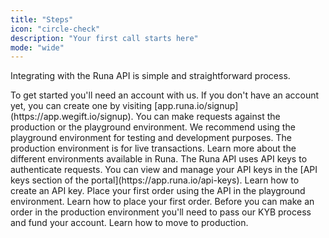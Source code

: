 ```yaml
---
title: "Steps"
icon: "circle-check"
description: "Your first call starts here"
mode: "wide"
---
```


Integrating with the Runa API is simple and straightforward process.

<Info>
  To get started you'll need an account with us. If you don't have an account
  yet, you can create one by visiting
  [app.runa.io/signup](https://app.wegift.io/signup).
</Info>

<Steps>
  <Step title="Choose an environment">
    You can make requests against the production or the playground environment.
    We recommend using the playground environment for testing and development
    purposes. The production environment is for live transactions.
    <Card
      horizontal
      title="Environments"
      icon="tree"
      href="/getting-started/environments"
    >
      Learn more about the different environments available in Runa.
    </Card>
  </Step>
  <Step title="Create an API key">
    The Runa API uses API keys to authenticate requests. You can view and manage
    your API keys in the [API keys section of the
    portal](https://app.runa.io/api-keys).
    <Card
      horizontal
      title="Creating an API key"
      icon="key"
      href="/getting-started/api-key"
    >
      Learn how to create an API key.
    </Card>
  </Step>
  <Step title="Make your first playground order">
    Place your first order using the API in the playground environment.
    <Card
      horizontal
      title="Making your first order"
      icon="paper-plane-top"
      href="/getting-started/first-order/which-mode"
    >
      Learn how to place your first order.
    </Card>
  </Step>
  <Step title="Moving to production">
    Before you can make an order in the production environment you'll need to
    pass our KYB process and fund your account.
    <Card
      horizontal
      title="Moving to production"
      icon="hexagon-check"
      href="/getting-started/production"
    >
      Learn how to move to production.
    </Card>
  </Step>
</Steps>
